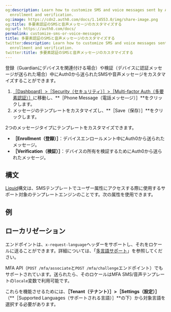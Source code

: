 ```yaml
---
og:description: Learn how to customize SMS and voice messages sent by Auth0 during
  enrollment and verification.
og:image: https://cdn2.auth0.com/docs/1.14553.0/img/share-image.png
og:title: 多要素認証のSMSと音声メッセージのカスタマイズする
og:url: https://auth0.com/docs/
permalink: customize-sms-or-voice-messages
title: 多要素認証のSMSと音声メッセージのカスタマイズする
twitter:description: Learn how to customize SMS and voice messages sent by Auth0 during
  enrollment and verification.
twitter:title: 多要素認証のSMSと音声メッセージのカスタマイズする
---
```


登録（Guardianにデバイスを関連付ける場合）や検証（デバイスに認証メッセージが送られた場合）中にAuth0から送られたSMSや音声メッセージをカスタマイズすることができます。

1. [［Dashboard］>［Security（セキュリティ）］>［Multi-factor Auth（多要素認証）］](%24%7Bmanage_url%7D/#/security/mfa)に移動し、**［Phone Message（電話メッセ―ジ）］**をクリックします。
2. メッセージのテンプレートをカスタマイズし、**［Save（保存）］**をクリックします。

2つのメッセージタイプにテンプレートをカスタマイズできます。

* **［Enrollment（登録）］**：デバイスエンロールメント中にAuth0から送られたメッセージ。
* **［Verification（検証）］**：デバイスの所有を検証するためにAuth0から送られたメッセージ。

## 構文

[Liquid](https://github.com/Shopify/liquid/wiki/Liquid-for-Designers)構文は、SMSテンプレートでユーザー属性にアクセスする際に使用するサポート対象のテンプレートエンジンのことです。次の属性を使用できます。



## 例



## ローカリゼーション

エンドポイントは、`x-request-language`ヘッダーをサポートし、それをロケールに送ることができます。詳細については、「[](https://auth0.com/docs/connections/passwordless/guides/sms-otp#multi-language-support)[多言語サポート](/connections/passwordless/guides/sms-otp#multi-language-support)」を参照してください。

MFA API（`POST /mfa/associate`と`POST /mfa/challenge`エンドポイント）でもサポートされています。送られたら、そのロケールはMFA SMS/音声テンプレートの`locale`変数で利用可能です。

これらを機能させるためには、**［Tenant（テナント）］>［Settings（設定）］**（**［Supported Languages（サポートされる言語）］**の下）から対象言語を選択する必要があります。